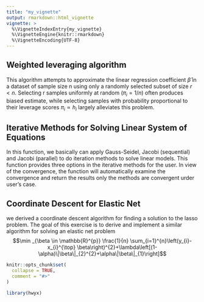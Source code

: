 ```yaml
---
title: "my_vignette"
output: rmarkdown::html_vignette
vignette: >
  %\VignetteIndexEntry{my_vignette}
  %\VignetteEngine{knitr::rmarkdown}
  %\VignetteEncoding{UTF-8}
---
```

## Weighted leveraging algorithm

This algorithm attempts to approximate the linear regression coefficient $\hat{β}$ in a dataset of sample size n using only a randomly selected subset of size $r< n$. Selecting r samples uniformly at random $(\pi_i = 1/n)$ often produces biased estimate, while selecting samples with probability proportional to their leverage scores $\pi_{i} \propto h_{i}$ largely alleviates this problem.

## Iterative Methods for Solving Linear System of Equations

In this function, we basically can apply Gauss-Seidel, Jacobi (sequential) and Jacobi (parallel) to do iteration methods to solve linear models. This function provides three options in the iterative methods for the user. In view of the convergence, the function will automatically examine the convergence and return the results only the methods are convergent urder user's case.

## Coordinate Descent for Elastic Net

we derived a coordinate descent algorithm for finding a solution to the lasso problem. The goal of this exercise is to derive and implement a similar algorithm for solving an elastic net problem
$$\min _{\beta \in \mathbb{R}^{p}} \frac{1}{n} \sum_{i=1}^{n}\left(y_{i}-x_{i}^{\top} \beta\right)^{2}+\lambda\left[(1-\alpha)\|\beta\|_{2}^{2}+\alpha\|\beta\|_{1}\right]$$
```r
knitr::opts_chunk$set(
  collapse = TRUE,
  comment = "#>"
)
```

```r
library(hwyx)
```
